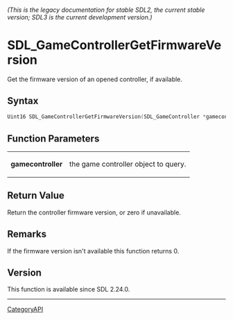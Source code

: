 ====== (This is the legacy documentation for stable SDL2, the current stable version; SDL3 is the current development version.) ======
= SDL_GameControllerGetFirmwareVersion =

Get the firmware version of an opened controller, if available.

== Syntax ==

<syntaxhighlight lang='c'>
Uint16 SDL_GameControllerGetFirmwareVersion(SDL_GameController *gamecontroller);
</syntaxhighlight>

== Function Parameters ==

{|
|'''gamecontroller'''
|the game controller object to query.
|}

== Return Value ==

Return the controller firmware version, or zero if unavailable.

== Remarks ==

If the firmware version isn't available this function returns 0.

== Version ==

This function is available since SDL 2.24.0.

----
[[CategoryAPI]]


